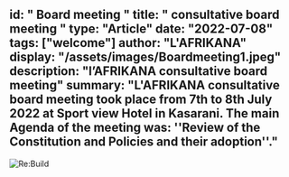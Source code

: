 id: " Board meeting "
title: " consultative board meeting "
type: "Article"
date: "2022-07-08"
tags: ["welcome"]
author: "L'AFRIKANA"
display: "/assets/images/Boardmeeting1.jpeg"
description: "l’AFRIKANA consultative board meeting"
summary: "L'AFRIKANA consultative board meeting took place from 7th to 8th July 2022 at Sport view Hotel in Kasarani. The main Agenda of the meeting was: ''Review of the Constitution and Policies and their adoption''."
---

![Re:Build](/assets/images/Boardmeeting1.jpeg)



<br/>
